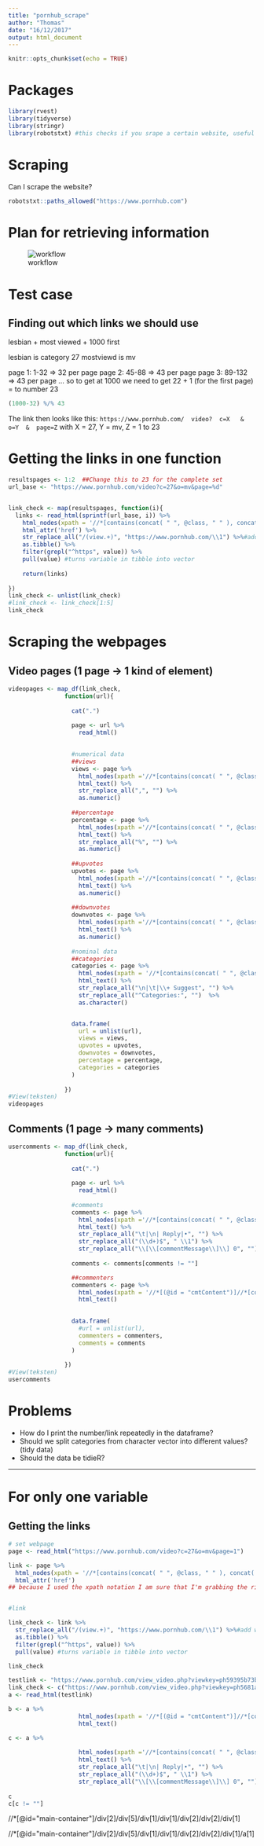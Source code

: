 ```yaml
---
title: "pornhub_scrape"
author: "Thomas"
date: "16/12/2017"
output: html_document
---
```


```r
knitr::opts_chunk$set(echo = TRUE)
```

# Packages
```r
library(rvest)
library(tidyverse)
library(stringr)
library(robotstxt) #this checks if you srape a certain website, useful for debugging
```

# Scraping
Can I scrape the website?

```r
robotstxt::paths_allowed("https://www.pornhub.com")
```

# Plan for retrieving information

![workflow](https://github.com/simazhi/RLads_group8/term_project/images/image_preview.png)


# Test case

## Finding out which links we should use
lesbian + most viewed + 1000 first

lesbian is category 27
mostviewd is mv

page 1: 1-32 => 32 per page
page 2: 45-88 => 43 per page
page 3: 89-132 => 43 per page
...
so to get at 1000 we need to get 22 + 1 (for the first page) = to number 23

```r
(1000-32) %/% 43
```

The link then looks like this:
```https://www.pornhub.com/  video?  c=X   &  o=Y  &  page=Z```
with X = 27, Y = mv, Z = 1 to 23

# Getting the links in one function

```r
resultspages <- 1:2  ##Change this to 23 for the complete set
url_base <- "https://www.pornhub.com/video?c=27&o=mv&page=%d"


link_check <- map(resultspages, function(i){
  links <- read_html(sprintf(url_base, i)) %>%
    html_nodes(xpath = '//*[contains(concat( " ", @class, " " ), concat( " ", "title", " " ))]//a') %>%
    html_attr('href') %>%
    str_replace_all("/(view.+)", "https://www.pornhub.com/\\1") %>%#add website domain
    as.tibble() %>%
    filter(grepl("^https", value)) %>%
    pull(value) #turns variable in tibble into vector
    
    return(links)
  
})
link_check <- unlist(link_check)
#link_check <- link_check[1:5]
link_check
```

# Scraping the webpages

## Video pages (1 page -> 1 kind of element)
```r
videopages <- map_df(link_check,
                function(url){
                  
                  cat(".")
                  
                  page <- url %>%
                    read_html()
                  

                  #numerical data
                  ##views
                  views <- page %>%  
                    html_nodes(xpath ='//*[contains(concat( " ", @class, " " ), concat( " ", "count", " " ))]') %>%
                    html_text() %>%
                    str_replace_all(",", "") %>%
                    as.numeric()
                  
                  ##percentage
                  percentage <- page %>%
                    html_nodes(xpath ='//*[contains(concat( " ", @class, " " ), concat( " ", "percent", " " ))]') %>%
                    html_text() %>%
                    str_replace_all("%", "") %>%
                    as.numeric()
                    
                  ##upvotes
                  upvotes <- page %>%
                    html_nodes(xpath ='//*[contains(concat( " ", @class, " " ), concat( " ", "votesUp", " " ))]') %>%
                    html_text() %>%
                    as.numeric()
                  
                  ##downvotes
                  downvotes <- page %>%
                    html_nodes(xpath ='//*[contains(concat( " ", @class, " " ), concat( " ", "votesDown", " " ))]') %>%
                    html_text() %>%
                    as.numeric()
                  
                  #nominal data
                  ##categories
                  categories <- page %>%
                    html_nodes(xpath = '//*[contains(concat( " ", @class, " " ), concat( " ", "categoriesWrapper", " " ))]') %>%
                    html_text() %>%
                    str_replace_all("\n|\t|\\+ Suggest", "") %>%
                    str_replace_all("^Categories:", "")  %>%
                    as.character()


                  data.frame(
                    url = unlist(url),
                    views = views,
                    upvotes = upvotes,
                    downvotes = downvotes,
                    percentage = percentage,
                    categories = categories
                  )
                  
                })
#View(teksten)
videopages
```

## Comments (1 page -> many comments)
```r
usercomments <- map_df(link_check,
                function(url){
                  
                  cat(".")
                  
                  page <- url %>%
                    read_html()
                  
                  #comments
                  comments <- page %>%
                    html_nodes(xpath ='//*[contains(concat( " ", @class, " " ), concat( " ", "commentMessage", " " ))]') %>%
                    html_text() %>%
                    str_replace_all("\t|\n| Reply|•", "") %>%
                    str_replace_all("(\\d+)$", " \\1") %>%
                    str_replace_all("\\[\\[commentMessage\\]\\] 0", "")
                  
                  comments <- comments[comments != ""]

                  ##commenters
                  commenters <- page %>%
                    html_nodes(xpath = '//*[(@id = "cmtContent")]//*[contains(concat( " ", @class, " " ), concat( " ", "usernameLink", " " ))]') %>%
                    html_text()                
                  

                  data.frame(
                    #url = unlist(url),
                    commenters = commenters,
                    comments = comments
                  )
                  
                })
#View(teksten)
usercomments
```



# Problems
* How do I print the number/link repeatedly in the dataframe?
* Should we split categories from character vector into different values? (tidy data)
* Should the data be tidieR?







---
# For only one variable

## Getting the links
```r
# set webpage 
page <- read_html("https://www.pornhub.com/video?c=27&o=mv&page=1")

link <- page %>%
  html_nodes(xpath = '//*[contains(concat( " ", @class, " " ), concat( " ", "title", " " ))]//a') %>%
  html_attr('href') 
## because I used the xpath notation I am sure that I'm grabbing the right things, so the steps below are unnecessary this time


#link

link_check <- link %>%
  str_replace_all("/(view.+)", "https://www.pornhub.com/\\1") %>%#add website domain
  as.tibble() %>%
  filter(grepl("^https", value)) %>%
  pull(value) #turns variable in tibble into vector

link_check

```


```r
testlink <- "https://www.pornhub.com/view_video.php?viewkey=ph59395b73b70ac"
link_check <- c("https://www.pornhub.com/view_video.php?viewkey=ph5681abe10ceed", "https://www.pornhub.com/view_video.php?viewkey=ph5a2b529d4e452")
a <- read_html(testlink)

b <- a %>%
                    html_nodes(xpath = '//*[(@id = "cmtContent")]//*[contains(concat( " ", @class, " " ), concat( " ", "usernameLink", " " ))]') %>%
                    html_text()

c <- a %>%
                
                    html_nodes(xpath ='//*[contains(concat( " ", @class, " " ), concat( " ", "commentMessage", " " ))]') %>%
                    html_text() %>%
                    str_replace_all("\t|\n| Reply|•", "") %>%
                    str_replace_all("(\\d+)$", " \\1") %>%
                    str_replace_all("\\[\\[commentMessage\\]\\] 0", "")
  
c
c[c != ""]
```
//*[@id="main-container"]/div[2]/div[5]/div[1]/div[1]/div[2]/div[2]/div[1]

//*[@id="main-container"]/div[2]/div[5]/div[1]/div[1]/div[2]/div[2]/div[1]/a[1]
